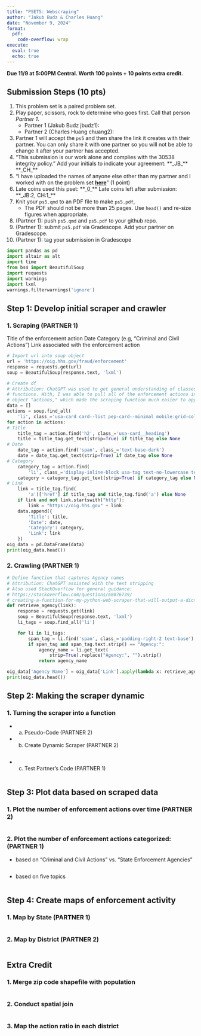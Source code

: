 ```yaml
---
title: "PSET5: Webscraping"
author: "Jakub Budz & Charles Huang"
date: "November 9, 2024"
format:
  pdf:
    code-overflow: wrap
execute:
  eval: true 
  echo: true
---
```


**Due 11/9 at 5:00PM Central. Worth 100 points + 10 points extra credit.**

## Submission Steps (10 pts)
1. This problem set is a paired problem set.
2. Play paper, scissors, rock to determine who goes first. Call that person *Partner 1*.
    - Partner 1 (Jakub Budz jbudz1):
    - Partner 2 (Charles Huang chuang2):
3. Partner 1 will accept the `ps5` and then share the link it creates with their partner. You can only share it with one partner so you will not be able to change it after your partner has accepted. 
4. "This submission is our work alone and complies with the 30538 integrity policy." Add your initials to indicate your agreement: \*\*\_JB\_\*\* \*\*\_CH\_\*\*
5. "I have uploaded the names of anyone else other than my partner and I worked with on the problem set **[here](https://docs.google.com/forms/d/185usrCREQaUbvAXpWhChkjghdGgmAZXA3lPWpXLLsts/edit)**"  (1 point)
6. Late coins used this pset: \*\*\_0\_\*\* Late coins left after submission: \*\*\_JB:2, CH:1\_\*\*
7. Knit your `ps5.qmd` to an PDF file to make `ps5.pdf`, 
    * The PDF should not be more than 25 pages. Use `head()` and re-size figures when appropriate. 
8. (Partner 1): push  `ps5.qmd` and `ps5.pdf` to your github repo.
9. (Partner 1): submit `ps5.pdf` via Gradescope. Add your partner on Gradescope.
10. (Partner 1): tag your submission in Gradescope

\newpage

```python
import pandas as pd
import altair as alt
import time
from bs4 import BeautifulSoup
import requests
import warnings 
import lxml
warnings.filterwarnings('ignore')
```

## Step 1: Develop initial scraper and crawler

### 1. Scraping (PARTNER 1)

Title of the enforcement action
Date
Category (e.g, “Criminal and Civil Actions”)
Link associated with the enforcement action

```python
# Import url into soup object
url = 'https://oig.hhs.gov/fraud/enforcement'
response = requests.get(url)
soup = BeautifulSoup(response.text, 'lxml')
```

```python
# Create df
# Attribution: ChatGPT was used to get general understanding of classes & bs4
# functions. With, I was able to pull all of the enforcement actions into an
# object "actions," which made the scraping function much easier to apply.
data = []
actions = soup.find_all(
    'li', class_='usa-card card--list pep-card--minimal mobile:grid-col-12')
for action in actions:
# Title
    title_tag = action.find('h2', class_='usa-card__heading')
    title = title_tag.get_text(strip=True) if title_tag else None
# Date
    date_tag = action.find('span', class_='text-base-dark')
    date = date_tag.get_text(strip=True) if date_tag else None
# Category
    category_tag = action.find(
        'li', class_='display-inline-block usa-tag text-no-lowercase text-base-darkest bg-base-lightest margin-right-1')
    category = category_tag.get_text(strip=True) if category_tag else None
# Link
    link = title_tag.find(
        'a')['href'] if title_tag and title_tag.find('a') else None
    if link and not link.startswith("http"):
        link = "https://oig.hhs.gov" + link
    data.append({
        'Title': title,
        'Date': date,
        'Category': category,
        'Link': link
    })
oig_data = pd.DataFrame(data)
print(oig_data.head())
```

### 2. Crawling (PARTNER 1)

```python
# Define function that captures Agency names
# Attribution: ChatGPT assisted with the text stripping
# Also used StackOverflow for general guidance:
# https://stackoverflow.com/questions/68076739/
# creating-a-function-for-my-python-web-scraper-that-will-output-a-dictionary
def retrieve_agency(link):
    response = requests.get(link)
    soup = BeautifulSoup(response.text, 'lxml')
    li_tags = soup.find_all('li')

    for li in li_tags:
        span_tag = li.find('span', class_='padding-right-2 text-base')
        if span_tag and span_tag.text.strip() == "Agency:":
            agency_name = li.get_text(
                strip=True).replace("Agency:", "").strip()
            return agency_name

oig_data['Agency Name'] = oig_data['Link'].apply(lambda x: retrieve_agency(x))
print(oig_data.head())
```

## Step 2: Making the scraper dynamic

### 1. Turning the scraper into a function 

* a. Pseudo-Code (PARTNER 2)


* b. Create Dynamic Scraper (PARTNER 2)

```python

```

* c. Test Partner's Code (PARTNER 1)

```python

```

## Step 3: Plot data based on scraped data

### 1. Plot the number of enforcement actions over time (PARTNER 2)

```python

```

### 2. Plot the number of enforcement actions categorized: (PARTNER 1)

* based on "Criminal and Civil Actions" vs. "State Enforcement Agencies"

```python

```

* based on five topics

```python

```

## Step 4: Create maps of enforcement activity

### 1. Map by State (PARTNER 1)

```python

```


### 2. Map by District (PARTNER 2)

```python

```

## Extra Credit

### 1. Merge zip code shapefile with population
```python

```

### 2. Conduct spatial join
```python

```

### 3. Map the action ratio in each district
```python

```